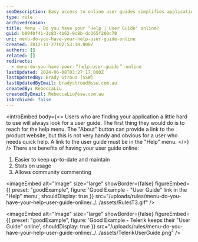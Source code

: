 ```yaml
---
seoDescription: Easy access to online user guides simplifies application usage and enhances user experience through up-to-date documentation and community engagement.
type: rule
archivedreason:
title: Menu - Do you have your "Help | User Guide" online?
guid: b0940f41-3c83-4b62-9c8b-dc365f200c70
uri: menu-do-you-have-your-help-user-guide-online
created: 2012-11-27T02:53:10.000Z
authors: []
related: []
redirects:
  - menu-do-you-have-your-＂help-user-guide＂-online
lastUpdated: 2024-06-08T03:27:17.000Z
lastUpdatedBy: Brady Stroud [SSW]
lastUpdatedByEmail: bradystroud@ssw.com.au
createdBy: RebeccaLiu
createdByEmail: RebeccaLiu@ssw.com.au
isArchived: false
---
```


<introEmbed
  body={<>
Users who are finding your application a little hard to use will always look for a user guide. The first thing they would do is to reach for the help menu. The "About" button can provide a link to the product website, but this is not very handy and obvious for a user who needs quick help. A link to the user guide must be in the "Help" menu.
  </>}
/>
There are benefits of having your user guide online:

1. Easier to keep up-to-date and maintain
2. Stats on usage
3. Allows community commenting

<imageEmbed
  alt="Image"
  size="large"
  showBorder={false}
  figureEmbed={{
    preset: "goodExample",
    figure: 'Good Example - "User Guide" link in the "Help" menu',
    shouldDisplay: true
  }}
  src="/uploads/rules/menu-do-you-have-your-help-user-guide-online/../../assets/RulesT3.gif"
/>

<imageEmbed
  alt="Image"
  size="large"
  showBorder={false}
  figureEmbed={{
    preset: "goodExample",
    figure: 'Good Example - Telerik keeps their "User Guide" online',
    shouldDisplay: true
  }}
  src="/uploads/rules/menu-do-you-have-your-help-user-guide-online/../../assets/TelerikUserGuide.png"
/>
